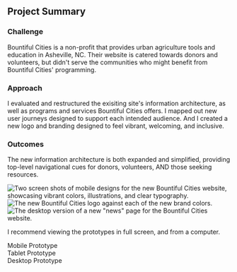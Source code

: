 
<section className='summary-card'>
    <h2 className='visually-hidden'>Project Summary</h2>
    <h3>Challenge</h3>
    <p>Bountiful Cities is a non-profit that provides urban agriculture tools and education in Asheville, NC. Their website is catered towards donors and volunteers, but didn't serve the communities who might benefit from Bountiful Cities' programming.</p>
    <h3>Approach</h3>
    <p>I evaluated and restructured the exisiting site's information architecture, as well as programs and services Bountiful Cities offers. I mapped out new user journeys designed to support each intended audience. And I created a new logo and branding designed to feel vibrant, welcoming, and inclusive.</p>
    <h3>Outcomes</h3>
    <p>The new information architecture is both expanded and simplified, providing top-level navigational cues for donors, volunteers, AND those seeking resources.</p>
</section>

<Image src={mobileViews} alt="Two screen shots of mobile designs for the new Bountiful Cities website, showcasing vibrant colors, illustrations, and clear typography." className='visual'/>

<Image src={colors} alt="The new Bountiful Cities logo against each of the new brand colors." className='visual'/>

<Image src={news} alt='The desktop version of a new "news" page for the Bountiful Cities website.' className='visual'/>

<H2group eyebrow="Demo" heading="Explore the Figma Prototypes" />

I recommend viewing the prototypes in full screen, and from a computer.

 <div className='cta'>
    <Link href='https://www.figma.com/proto/sZD1OBfKKxn0ZR1xqgf1Dj/Bountiful-Cities-site-redesign?node-id=1-811&t=vSirLYMyPdljXfDu-1&scaling=scale-down&content-scaling=fixed&page-id=0%3A1&starting-point-node-id=1%3A811' target='_blank'>
      <span className="label">
        Mobile Prototype
      <img src="/images/arrow.svg" className="icon" aria-hidden="true" alt=''/>
    </span>
  </Link>
</div>
 <div className='cta'>
    <Link href='https://www.figma.com/proto/sZD1OBfKKxn0ZR1xqgf1Dj/Bountiful-Cities-site-redesign?node-id=1-1650&t=MXbPsljjj92TUD4P-0&scaling=scale-down&content-scaling=fixed&page-id=1%3A2&starting-point-node-id=1%3A1650' target='_blank'>
      <span className="label">
        Tablet Prototype
      <img src="/images/arrow.svg" className="icon" aria-hidden="true" alt=''/>
    </span>
  </Link>
</div>
 <div className='cta'>
    <Link href='https://www.figma.com/proto/sZD1OBfKKxn0ZR1xqgf1Dj/Bountiful-Cities-site-redesign?node-id=1-2770&t=1ctJoc4CrANlK6lj-1&scaling=scale-down&content-scaling=fixed&page-id=1%3A3&starting-point-node-id=1%3A2770' target='_blank'>
      <span className="label">
        Desktop Prototype
      <img src="/images/arrow.svg" className="icon" aria-hidden="true" alt=''/>
    </span>
  </Link>
</div>